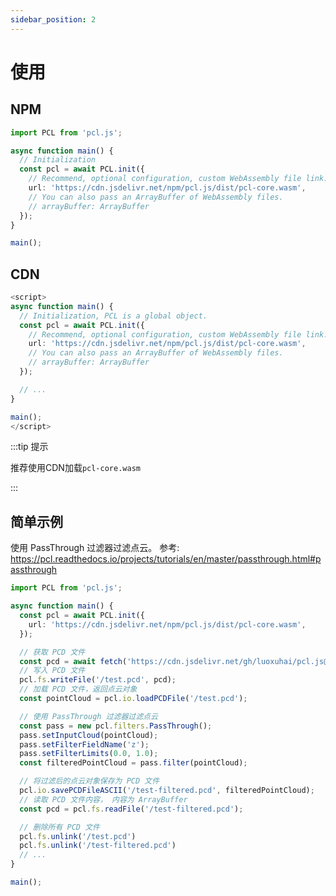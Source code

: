 ```yaml
---
sidebar_position: 2
---
```


# 使用

## NPM

```typescript showLineNumbers
import PCL from 'pcl.js';

async function main() {
  // Initialization
  const pcl = await PCL.init({
    // Recommend, optional configuration, custom WebAssembly file link.
    url: 'https://cdn.jsdelivr.net/npm/pcl.js/dist/pcl-core.wasm',
    // You can also pass an ArrayBuffer of WebAssembly files.
    // arrayBuffer: ArrayBuffer
  });
}

main();
```

## CDN

```typescript showLineNumbers
<script>
async function main() {
  // Initialization, PCL is a global object.
  const pcl = await PCL.init({
    // Recommend, optional configuration, custom WebAssembly file link.
    url: 'https://cdn.jsdelivr.net/npm/pcl.js/dist/pcl-core.wasm',
    // You can also pass an ArrayBuffer of WebAssembly files.
    // arrayBuffer: ArrayBuffer
  });

  // ...
}

main();
</script>
```

:::tip 提示

推荐使用CDN加载`pcl-core.wasm`

:::

## 简单示例

使用 PassThrough 过滤器过滤点云。
参考: https://pcl.readthedocs.io/projects/tutorials/en/master/passthrough.html#passthrough

```typescript showLineNumbers
import PCL from 'pcl.js';

async function main() {
  const pcl = await PCL.init({
    url: 'https://cdn.jsdelivr.net/npm/pcl.js/dist/pcl-core.wasm',
  });

  // 获取 PCD 文件
  const pcd = await fetch('https://cdn.jsdelivr.net/gh/luoxuhai/pcl.js@master/data/rops_tutorial/points.pcd').then(res => res.arrayBuffer());
  // 写入 PCD 文件
  pcl.fs.writeFile('/test.pcd', pcd);
  // 加载 PCD 文件，返回点云对象
  const pointCloud = pcl.io.loadPCDFile('/test.pcd');

  // 使用 PassThrough 过滤器过滤点云
  const pass = new pcl.filters.PassThrough();
  pass.setInputCloud(pointCloud);
  pass.setFilterFieldName('z');
  pass.setFilterLimits(0.0, 1.0);
  const filteredPointCloud = pass.filter(pointCloud);

  // 将过滤后的点云对象保存为 PCD 文件
  pcl.io.savePCDFileASCII('/test-filtered.pcd', filteredPointCloud);
  // 读取 PCD 文件内容， 内容为 ArrayBuffer
  const pcd = pcl.fs.readFile('/test-filtered.pcd');

  // 删除所有 PCD 文件
  pcl.fs.unlink('/test.pcd')
  pcl.fs.unlink('/test-filtered.pcd')
  // ...
}

main();
```